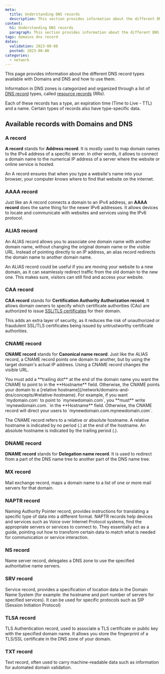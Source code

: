 ```yaml
---
meta:
  title: Understanding DNS records
  description: This section provides information about the different DNS record types
content:
  h1: Understanding DNS records
  paragraph: This section provides information about the different DNS record types
tags: domains dns record
dates:
  validation: 2023-08-08
  posted: 2023-08-08
categories:
  - network
---
```


This page provides information about the different DNS record types available with Domains and DNS and how to use them.


Information in DNS zones is categorized and organized through a list of [DNS record](/network/domains-and-dns/concepts/#dns-record) types, called [resource records](/network/domains-and-dns/concepts/#resource-record/) (RRs).

Each of these records has a type, an expiration time (Time to Live - TTL) and a name. Certain types of records also have type-specific data.

## Available records with Domains and DNS

### A record

**A record** stands for **Address record**. It is mostly used to map domain names to the IPv4 address of a specific server. In other words, it allows to connect a domain name to the numerical IP address of a server where the website or online service is hosted.

An A record ensures that when you type a website's name into your browser, your computer knows where to find that website on the internet.

### AAAA record

Just like an A record connects a domain to an IPv4 address, an **AAAA record** does the same thing for the newer IPv6 addresses. It allows devices to locate and communicate with websites and services using the IPv6 protocol.

### ALIAS record

An ALIAS record allows you to associate one domain name with another domain name, without changing the original domain name or the visible URL. Instead of pointing directly to an IP address, an alias record redirects the domain name to another domain name.

An ALIAS record could be useful if you are moving your website to a new domain, as it can seamlessly redirect traffic from the old domain to the new one. This makes sure, visitors can still find and access your website.

### CAA record

**CAA record** stands for **Certification Authority Authorization record**. It allows domain owners to specify which certificate authorities (CAs) are authorized to issue [SSL/TLS certificates](/network/domains-and-dns/concepts/#ssl) for their domain.

This adds an extra layer of security, as it reduces the risk of unauthorized or fraudulent SSL/TLS certificates being issued by untrustworthy certificate authorities.

### CNAME record

**CNAME record** stands for **Canonical name record**. Just like the ALIAS record, a CNAME record points one domain to another, but by using the target domain's actual IP address. Using a CNAME record changes the visible URL.

<Message type="important">
  You must add a **trailing dot** at the end of the domain name you want the CNAME to point to in the **Hostname** field. Otherwise, the CNAME points your domain to a [relative hostname](/network/domains-and-dns/concepts/#relative-hostname). For example, if you want `mydomain.com` to point to `mynewdomain.com`, you **must** write `mynewdomain.com.` in the **Hostname** field. Otherwise, the CNAME record will direct your users to `mynewdomain.com.mynewdomain.com`.
</Message>

The CNAME record refers to a relative or absolute hostname. A relative hostname is indicated by no period (.) at the end of the hostname. An absolute hostname is indicated by the trailing period (.).

### DNAME record

**DNAME record** stands for **Delegation name record**. It is used to redirect from a part of the DNS name tree to another part of the DNS name tree.

### MX record

Mail exchange record, maps a domain name to a list of one or more mail servers for that domain.

### NAPTR record

Naming Authority Pointer record, provides instructions for translating a specific type of data into a different format. NAPTR records help devices and services such as Voice over Internet Protocol systems, find the appropriate servers or services to connect to. They essentially act as a guide, pointing out how to transform certain data to match what is needed for communication or service interaction.

### NS record

Name server record, delegates a DNS zone to use the specified authoritative name servers.

### SRV record

Service record, provides a specification of location data in the Domain Name System (for example: the hostname and port number of servers for specified services). It can be used for specific protocols such as SIP (Session Initiation Protocol)

### TLSA record

TLS Authentication record, used to associate a TLS certificate or public key with the specified domain name. It allows you store the fingerprint of a TLS/SSL certificate in the DNS zone of your domain.

### TXT record

Text record, often used to carry machine-readable data such as information for automated domain validation.